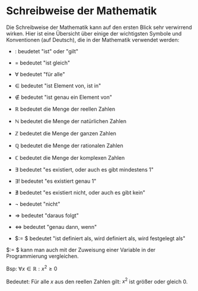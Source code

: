 # Schreibweise der Mathematik

Die Schreibweise der Mathematik kann auf den ersten Blick sehr verwirrend wirken.
Hier ist eine Übersicht über einige der wichtigsten Symbole und Konventionen (auf Deutsch), die in der Mathematik verwendet werden:

- $:$ beudetet "ist" oder "gilt"

- $=$ bedeutet "ist gleich"

- $\forall$ bedeutet "für alle"

- $\in$ bedeutet "ist Element von, ist in"

- $\notin$ bedeutet "ist genau ein Element von"

- $\mathbb{R}$ bedeutet die Menge der reellen Zahlen

- $\mathbb{N}$ bedeutet die Menge der natürlichen Zahlen

- $\mathbb{Z}$ bedeutet die Menge der ganzen Zahlen

- $\mathbb{Q}$ bedeutet die Menge der rationalen Zahlen

- $\mathbb{C}$ bedeutet die Menge der komplexen Zahlen

- $\exists$ bedeutet "es existiert, oder auch es gibt mindestens 1"

- $\exists!$ bedeutet "es existiert genau 1"

- $\nexists$ bedeutet "es existiert nicht, oder auch es gibt kein"

- $\neg$ bedeutet "nicht"

- $\Rightarrow$ bedeutet "daraus folgt"

- $\Leftrightarrow$ bedeutet "genau dann, wenn"

- $:= $ bedeutet "ist definiert als, wird definiert als, wird festgelegt als"

$:= $ kann man auch mit der Zuweisung einer Variable in der Programmierung vergleichen.

Bsp: $\forall x \in \mathbb{R} : x^2 \geq 0$

Bedeutet: Für alle $x$ aus den reellen Zahlen gilt: $x^2$ ist größer oder gleich 0.
